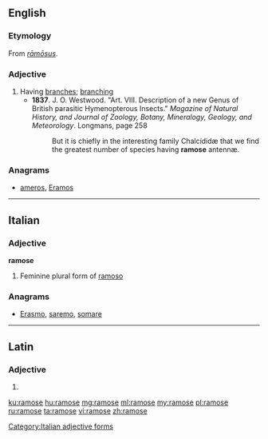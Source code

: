 ==English==

===Etymology===
From {{etyl|la|en}} ''[[ramosus|rāmōsus]]''.

===Adjective===
{{en-adj}}

# Having [[branch]]es; [[branching]]
#* '''1837'''. J. O. Westwood. "Art. VIII. Description of a new Genus of British parasitic Hymenopterous Insects." ''Magazine of Natural History, and Journal of Zoology, Botany, Mineralogy, Geology, and Meteorology''. Longmans, page 258
#*: But it is chiefly in the interesting family Chalcídidæ that we find the greatest number of species having '''ramose''' antennæ.

===Anagrams===
* [[ameros#English|ameros]], [[Eramos#English|Eramos]]

----

==Italian==

===Adjective===
'''ramose''' {{g|f}}

# Feminine plural form of [[ramoso]]

===Anagrams===
* [[Erasmo#Italian|Erasmo]], [[saremo#Italian|saremo]], [[somare#Italian|somare]]

[[Category:Italian adjective forms]]

----

==Latin==

===Adjective===
{{la-adj-form|rāmōse}}

# {{inflection of|rāmōsus||voc|m|s|lang=la}}

[[ku:ramose]]
[[hu:ramose]]
[[mg:ramose]]
[[ml:ramose]]
[[my:ramose]]
[[pl:ramose]]
[[ru:ramose]]
[[ta:ramose]]
[[vi:ramose]]
[[zh:ramose]]